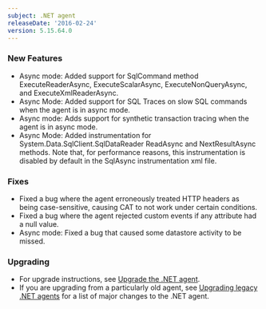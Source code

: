```yaml
---
subject: .NET agent
releaseDate: '2016-02-24'
version: 5.15.64.0
---
```


### New Features

* Async mode: Added support for SqlCommand method ExecuteReaderAsync, ExecuteScalarAsync, ExecuteNonQueryAsync, and ExecuteXmlReaderAsync.
* Async Mode: Added support for SQL Traces on slow SQL commands when the agent is in async mode.
* Async mode: Adds support for synthetic transaction tracing when the agent is in async mode.
* Async Mode: Added instrumentation for System.Data.SqlClient.SqlDataReader ReadAsync and NextResultAsync methods. Note that, for performance reasons, this instrumentation is disabled by default in the SqlAsync instrumentation xml file.

### Fixes

* Fixed a bug where the agent erroneously treated HTTP headers as being case-sensitive, causing CAT to not work under certain conditions.
* Fixed a bug where the agent rejected custom events if any attribute had a null value.
* Async mode: Fixed a bug that caused some datastore activity to be missed.

### Upgrading

* For upgrade instructions, see [Upgrade the .NET agent](/docs/agents/net-agent/installation-configuration/upgrade-net-agent#updating_net).
* If you are upgrading from a particularly old agent, see [Upgrading legacy .NET agents](/docs/agents/net-agent/troubleshooting/upgrading-legacy-net-agents) for a list of major changes to the .NET agent.
